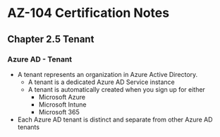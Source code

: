 # AZ-104 Certification Notes
## Chapter 2.5 Tenant

### Azure AD - Tenant
* A tenant represents an organization in Azure Active Directory.
	* A tenant is a dedicated Azure AD Service instance
	* A tenant is automatically created when you sign up for either
		* Microsoft Azure
		* Microsoft Intune
		* Microsoft 365
* Each Azure AD tenant is distinct and separate from other Azure AD tenants